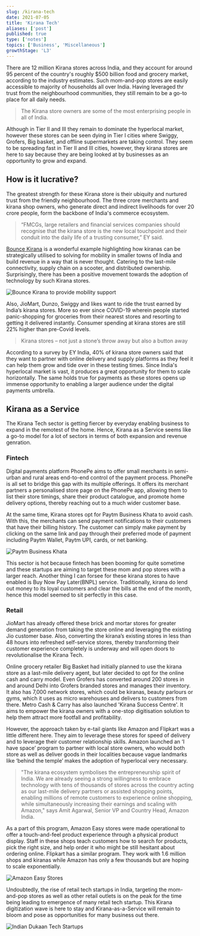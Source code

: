 ```yaml
---
slug: /kirana-tech
date: 2021-07-05
title: 'Kirana Tech'
aliases: ['post']
published: true
type: ['notes']
topics: ['Business', 'Miscellaneous']
growthStage: 'L3'
---
```



There are 12 million Kirana stores across India, and they account for around 95 percent of the country's roughly $500 billion food and grocery market, according to the industry estimates. Such mom-and-pop stores are easily accessible to majority of households all over India. Having leveraged thr trust from the neighbourhood communities, they still remain to be a go-to place for all daily needs.

> The Kirana store owners are some of the most enterprising people in all of India.

Although in Tier II and III they remain to dominate the hyperlocal market, however these stores can be seen dying in Tier I cities where Swiggy, Grofers, Big basket, and offline supermarkets are taking control. They seem to be spreading fast in Tier II and III cities, however, they kirana stores are here to say because they are being looked at by businesses as an opportunity to grow and expand.

## How is it lucrative?

The greatest strength for these Kirana store is their ubiquity and nurtured trust from the friendly neighbourhood. The three crore merchants and kirana shop owners, who generate direct and indirect livelihoods for over 20 crore people, form the backbone of India's commerce ecosystem. 

> “FMCGs, large retailers and financial services companies should recognise that the kirana store is the new local touchpoint and their conduit into the daily life of a trusting consumer,” EY said.

[Bounce Kirana](https://breadlake.in/kirana) is a wonderful example highlighting how kiranas can be strategically utilised to solving for mobility in smaller towns of India and build revenue in a way that is never thought. Catering to the last-mile connectivity, supply chain on a scooter, and distributed ownership. Surprisingly, there has been a positive movement towards the adoption of technology by such Kirana stores.

![Bounce Kirana to provide mobility support](./images/bounce.png)

Also, JioMart, Dunzo, Swiggy and likes want to ride the trust earned by India’s kirana stores. More so ever since COVID-19 wherein people started panic-shopping for groceries from their nearest stores and resorting to getting it delivered instantly. Consumer spending at kirana stores are still 22% higher than pre-Covid levels.

> Kirana stores – not just a stone’s throw away but also a button away

According to a survey by EY India, 40% of kirana store owners said that they want to partner with online delivery and supply platforms as they feel it can help them grow and tide over in these testing times. Since India's hyperlocal market is vast, it produces a great opportunity for them to scale horizontally. The same holds true for payments as these stores opens up immense opportunity to enabling a larger audience under the digital payments umbrella.

## Kirana as a Service

The Kirana Tech sector is getting fiercer by everyday enabling business to expand in the remotest of the home. Hence, Kirana as a Service seems like a go-to model for a lot of sectors in terms of both expansion and revenue genration.

### Fintech

Digital payments platform PhonePe aims to offer small merchants in semi-urban and rural areas end-to-end control of the payment process. PhonePe is all set to bridge this gap with its multiple offerings. It offers its merchant partners a personalised store page on the PhonePe app, allowing them to list their store timings, share their product catalogue, and promote home delivery options, thereby reaching out to a much wider customer base.

At the same time, Kirana stores opt for Paytm Business Khata to avoid cash. With this, the merchants can send payment notifications to their customers that have their billing history. The customer can simply make payment by clicking on the same link and pay through their preferred mode of payment including Paytm Wallet, Paytm UPI, cards, or net banking.

![Paytm Business Khata](./images/paytm.png)

This sector is hot because fintech has been booming for quite sometime and these startups are aiming to target these mom and pop stores with a larger reach. Another thing I can forsee for these kirana stores to have enabled is Buy Now Pay Later(BNPL) service. Traditionally, kirana do lend out money to its loyal customers and clear the bills at the end of the month, hence this model seemed to sit perfectly in this case.

### Retail

JioMart has already offered these brick and mortar stores for greater demand generation from taking the store online and leveraging the existing Jio customer base. Also, converting the kirana’s existing stores in less than 48 hours into refreshed self-service stores, thereby transforming their customer experience completely is underway and will open doors to revolutionalise the Kirana Tech.

Online grocery retailer Big Basket had initially planned to use the kirana store as a last-mile delivery agent, but later decided to opt for the online cash and carry model. Even Grofers has converted around 200 stores in and around Delhi into Grofers branded stores and manages their inventory. It also has 7,000 network stores, which could be kiranas, beauty parlours or gyms, which it uses as micro warehouses and delivers to customers from there. Metro Cash & Carry has also launched 'Kirana Success Centre'. It aims to empower the kirana owners with a one-stop  digitisation solution to help them attract more footfall and profitability.

However, the approach taken by e-tail giants like Amazon and Flipkart was a little different here. They aim to leverage these stores for speed of delivery and to leverage their customer relationship skills. Amazon launched an ‘I have space’ program to partner with local store owners, who would both store as well as deliver goods in their localities because vague landmarks like ‘behind the temple’ makes the adoption of hyperlocal very necessary.

> "The kirana ecosystem symbolises the entrepreneurship spirit of India. We are already seeing a strong willingness to embrace technology with tens of thousands of stores across the country acting as our last-mile delivery partners or assisted shopping points, enabling millions of remote customers to experience online shopping, while simultaneously increasing their earnings and scaling with Amazon," says Amit Agarwal, Senior VP and Country Head, Amazon India.

As a part of this program, Amazon Easy stores were made operational to offer a touch-and-feel product experience through a physical product display. Staff in these shops teach customers how to search for products, pick the right size, and help order it who might be still hesitant about ordering online. Flipkart has a similar program. They work with 1.6 million shops and kiranas while Amazon has only a few thousands but are hoping to scale exponentially.

![Amazon Easy Stores](./images/amazon.png)

Undoubtedly, the rise of retail tech startups in India, targeting the mom-and-pop stores as well as other retail outlets is on the peak for the time being leading to emergence of many retail tech startup. This Kirana digitization wave is here to stay and Kirana-as-a-Service will remain to bloom and pose as opportunities for many business out there.

![Indian Dukaan Tech Startups](./images/tech.png)